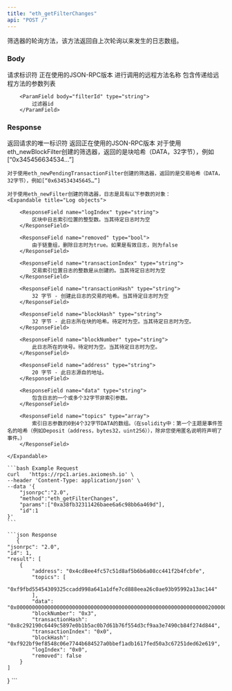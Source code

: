 ```yaml
---
title: "eth_getFilterChanges"
api: "POST /"
---
```


筛选器的轮询方法，该方法返回自上次轮询以来发生的日志数组。

### Body

<ParamField body="id" type="number" placeholder="1">
  请求标识符
</ParamField>

<ParamField body="jsonrpc" type="string" placeholder="2.0">
  正在使用的JSON-RPC版本
</ParamField>

<ParamField body="method" type="string" placeholder="eth_getFilterChanges">
  进行调用的远程方法名称
</ParamField>

<ParamField body="params" type="array">
    包含传递给远程方法的参数列表

        <ParamField body="filterId" type="string">
            过滤器id
        </ParamField>
</ParamField>

### Response

<ResponseField name="id" type="number">
    返回请求的唯一标识符
</ResponseField>

<ResponseField name="jsonrpc" type="string">
    返回正在使用的JSON-RPC版本
</ResponseField>

<ResponseField name="result" type="array">
    对于使用eth_newBlockFilter创建的筛选器，返回的是块哈希（DATA，32字节），例如[“0x345456634534…”]

    对于使用eth_newPendingTransactionFilter创建的筛选器，返回的是交易哈希（DATA，32字节），例如[“0x634534345645…”]

    对于使用eth_newFilter创建的筛选器，日志是具有以下参数的对象：
    <Expandable title="Log objects">

        <ResponseField name="logIndex" type="string">
            区块中日志索引位置的整型数。当其待定日志时为空
        </ResponseField>

        <ResponseField name="removed" type="bool">
            由于链重组，删除日志时为true。如果是有效日志，则为false
        </ResponseField>

        <ResponseField name="transactionIndex" type="string">
            交易索引位置日志的整数是从创建的。当其待定日志时为空
        </ResponseField>

        <ResponseField name="transactionHash" type="string">
            32 字节 - 创建此日志的交易的哈希。当其待定日志时为空
        </ResponseField>

        <ResponseField name="blockHash" type="string">
            32 字节 - 此日志所在块的哈希。待定时为空。当其待定日志时为空。
        </ResponseField>

        <ResponseField name="blockNumber" type="string">
            此日志所在的块号。待定时为空。当其待定日志时为空。
        </ResponseField>

        <ResponseField name="address" type="string">
            20 字节 - 此日志源自的地址。
        </ResponseField>

        <ResponseField name="data" type="string">
            包含日志的一个或多个32字节非索引参数。
        </ResponseField>

        <ResponseField name="topics" type="array">
            索引日志参数的0到4个32字节DATA的数组。（在solidity中：第一个主题是事件签名的哈希（例如Deposit（address，bytes32，uint256）），除非您使用匿名说明符声明了事件。）
        </ResponseField>

    </Expandable>

</ResponseField>

<RequestExample>

    ```bash Example Request
    curl   'https://rpc1.aries.axiomesh.io' \
    --header 'Content-Type: application/json' \
    --data '{
        "jsonrpc":"2.0",
        "method":"eth_getFilterChanges",
        "params":["0xa38fb32311426baee6a6c98bb6a469d"],
        "id":1
    }'
    ```

</RequestExample>

<ResponseExample>

    ```json Response
       {
    "jsonrpc": "2.0",
    "id": 1,
    "result": [
        {
            "address": "0x4cd8ee4fc57c51d8af5b6b6a08cc441f2b4fcbfe",
            "topics": [
                "0xf9fbd55454309325ccadd998a641a1dfe7cd888eea26c0ae93b95992a13ac144"
            ],
            "data": "0x000000000000000000000000000000000000000000000000000000000000002000000000000000000000000000000000000000000000000000000000000000047465737400000000000000000000000000000000000000000000000000000000",
            "blockNumber": "0x3",
            "transactionHash": "0x8c292190c6449c5897e0b1b5ac0b7d61b76f554d3cf9aa3e7490cb84f274d844",
            "transactionIndex": "0x0",
            "blockHash": "0xf922bf9ef8548c06e7744b684527a0bbef1adb1617fed50a3c67251ded62e619",
            "logIndex": "0x0",
            "removed": false
        }
    ]
}
    ```

</ResponseExample>